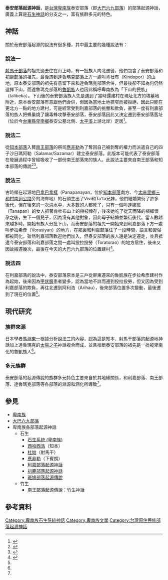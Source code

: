 {{expert|time=2022-01-27|subject=台灣原住民族}}
{{noteTA
|1=zh-cn:射马干; zh-tw:射馬干; zh-hk:射馬干;
}}
'''泰安部落起源神話'''，是[[台灣|台灣]][[卑南族|卑南族]]泰安部落（即[[大巴六九部落|大巴六九部落]]）的部落起源神話，廣義上算是[[石生系統_(卑南族)|石生神話]]的分支之一，富有族群多元的特色。

==神話==
關於泰安部落起源的說法有很多種，其中最主要的幾種說法有：
===說法一===
[[射馬干部落|射馬干部落]]的祖先過去住在山上時，有一批族人向北遷徙，他們包含了泰安部落和[[初鹿部落|初鹿部落]]的祖先，最後遷到[[達魯瑪克部落|達魯瑪克部落]]上方一處叫肯杜布（Kindopor）的山地，原本泰安部落的祖先有意留下來和達魯瑪克部落合併，但最後卻不知為何仍然選擇下山，而達魯瑪克部落的[[魯凱族|魯凱族]]人也因此稱呼卑南族為「下山的民族」（talibeka）。下山後的泰安部落族人先是遇到了當時還建村在現址北方的墳墓地附近，原本泰安部落有意跟他們合併，但因為當地土地狹窄而被拒絕，因此只能在更北方一點的地方建村，可是經常受到利嘉部落的挑釁和欺負，甚至一度有利嘉部落的族人把蜂巢燒了讓毒蜂攻擊泰安部落，泰安部落因此又決定遷到泰安部落舊址（位於今[[台東縣|台東縣]][[卑南鄉|卑南鄉]]泰安公墓北側、[[太平溪|太平溪]]上游北岸）定居<ref name="台灣原住民史-卑南族史篇">{{cite book|last=|first=|date=1998-12-01|title=台灣原住民史-卑南族史篇|url=https://www.books.com.tw/products/0010362281|location=|publisher=國史館台灣文獻館|page=|isbn=9789570231434|author=宋龍生|access-date=2021-03-08|archive-date=2020-07-10|archive-url=https://web.archive.org/web/20200710124248/https://www.books.com.tw/products/0010362281|dead-url=no}}</ref>。

===說法二===
{{main|應非勒}}
從[[知本部落|知本部落]]入贅[[南王部落|南王部落]]的祭司[[應非勒|應非勒]]為了奪回自己被剝奪的權力而派遣自己的四子沙日瑪阿勒（Salamar/Sazamar）建立泰安部落。此版本可能代表了泰安部落在發展過程中曾經吸收了一部份南王部落來的族人。此說法主要來自南王部落和知本部落的傳說<ref name="祖靈的腳步">{{cite book|last=|first=|date=1998-06-30|title=祖靈的腳步|url=https://www.books.com.tw/products/0010107404|location=|publisher=晨星|page=|isbn=9575836596|author=曾建次|access-date=2021-03-08|archive-date=2021-03-09|archive-url=https://web.archive.org/web/20210309111033/https://www.books.com.tw/products/0010107404|dead-url=no}}</ref><ref name="卑南族神話與傳說">{{cite book|last=|first=|date=2003-09-01|title=卑南族神話與傳說|url=https://www.books.com.tw/products/0010232851|location=|publisher=晨星|page=|isbn=9574554775|author=達西烏拉彎‧畢馬|access-date=2021-03-08|archive-date=2019-08-06|archive-url=https://web.archive.org/web/20190806062703/https://www.books.com.tw/products/0010232851|dead-url=no}}</ref>。
===說法三===
古時候在起源地[[巴拿巴拿樣|巴拿巴拿樣]]（Panapanayan，位於[[知本部落|知本部落]]南方、今[[太麻里鄉|太麻里鄉]][[三和村_(臺東縣)|三和村]][[南迴公路|南迴公路]]旁的海岸地）的石頭生出了Vivi和Ta'ta兄妹，他們結婚繁衍了許多後代，但在後來的一次洪水中，大多數的人都死了，只有一個叫達娜班（Tanapan）的女人抓著肯杜布山上的樹枝倖存，後來她吃了從天而降的檳榔懷孕之後，生下一個兒子，因為沒有其他對象，因此母子結婚並繁衍後代。當人數越來越多時，開始有族人分批下山，而泰安部落的祖先一開始來到利嘉部落下方一處叫步拉希彥（Vorasiyan）的地方，在那裏和利嘉部落住了一段時間，語言和習俗都被同化，雖然利嘉部落歡迎他們加入，但泰安部落的族人還是決定遷走，並且抵達今泰安部落和利嘉部落之間一處叫投拉投勞（Toratorao）的地方居住，後來又因故搬遷幾次，最後在今天的大巴六九部落的位置建村<ref name="台灣高砂族系統所屬の研究">{{cite book |editor=[[國立臺灣大學人類學系|臺北帝國大學土俗人種學教室]] |author=[[移川子之藏|移川子之藏]] |date=1996-01 |script-title=ja:台湾高砂族系統所属の研究 |work=[[臺灣高砂族系統所屬之研究|臺灣高砂族系統所屬之研究]] |publisher=南天書局 |page= |isbn=9576383056}}</ref>。

===說法四===
在利嘉部落的說法中，泰安部落原本是三戶從屏東遷來的魯凱族在步拉希彥建村作為起始，後來因為[[甲狀腺|甲狀腺]]患者變多，認為當地不詳而遷到投拉投勞，但又因為受到利嘉部落的欺負，再往北遷到阿利浩（Arihau），後來部落位置多次變動，最後遷到了現在的位置<ref name="台灣原住民史-卑南族史篇"/>。
==現代研究==
===族群來源===
日本學者[[馬淵東一|馬淵東一]]根據分析說法三的內容，認為這是知本、射馬干部落的起源地神話加上達魯瑪克的[[薩馬拉賴|太陽之子]]神話複合而成，並且推斷泰安部落的祖先是一批被卑南化的魯凱族人<ref name="台灣高砂族系統所屬の研究"/>。
===多元族群===
泰安部落的起源傳說的族群多元特色主要來自於其地緣關係，和利嘉部落、南王部落、達魯瑪克部落等各部落的淵源和涵化所導致<ref name="台灣原住民史-卑南族史篇"/>。
==參見==
*[[卑南族|卑南族]]
*[[大巴六九部落|大巴六九部落]]
*卑南族各部落起源神話
**石生
***[[石生系統_(卑南族)|石生系統 (卑南族)]]
***[[西哈西浩|西哈西浩]]（知本）
***[[杜姑|杜姑]]（射馬干）
***[[應非勒|應非勒]]（下賓朗）
***[[利嘉部落起源神話|利嘉部落起源神話]]
***[[初鹿部落起源神話|初鹿部落起源神話]]
***[[斑鳩部落起源傳說|斑鳩部落起源傳說]]
**竹生
***[[南王部落起源傳說|南王部落起源傳說]]：竹生神話

==參考資料==
{{reflist}}

{{卑南族神話}}
[[Category:卑南族石生系統神話|Category:卑南族石生系統神話]]
[[Category:卑南族文學|Category:卑南族文學]]
[[Category:台灣原住民族部落起源神話|Category:台灣原住民族部落起源神話]]